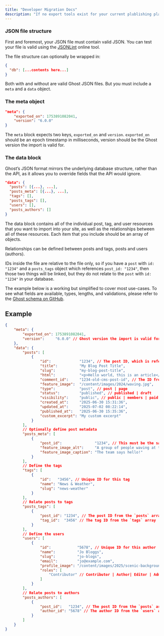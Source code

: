 ```yaml
---
title: "Developer Migration Docs"
description: "If no export tools exist for your current plublishing platform you’ll need to create one that generates a JSON file as described here. There is a full example at the end of this file. Please note that your final JSON file should have no comments in the final format. Those are only included here for readability and explanatory purposes."
---
```


### JSON file structure

First and foremost, your JSON file must contain valid JSON. You can test your file is valid using the [JSONLint](https://jsonlint.com/) online tool.

The file structure can optionally be wrapped in:

```json
{
  "db": [...contents here...]
}
```

Both with and without are valid Ghost JSON files. But you must include a `meta` and a `data` object.

### The meta object

```json
"meta": {
    "exported_on": 1753891082041,
    "version": "6.0.0"
}
```

The `meta` block expects two keys, `exported_on` and `version`. `exported_on` should be an epoch timestamp in milliseconds, version should be the Ghost version the import is valid for.

### The data block

Ghost’s JSON format mirrors the underlying database structure, rather than the API, as it allows you to override fields that the API would ignore.

```json
"data": {
  "posts": [{...}, ...],
  "posts_meta": [{...}, ...],
  "tags": [],
  "posts_tags": [],
  "users": [],
  "posts_authors": []
}
```

The data block contains all of the individual post, tag, and user resources that you want to import into your site, as well as the relationships between all of these resources. Each item that you include should be an array of objects.

Relationships can be defined between posts and tags, posts and users (authors).

IDs inside the file are relative to the file only, so if you have a `post` with `id: "1234"` and a `posts_tags` object which references `post_id: "1234"`, then those two things will be linked, but they do not relate to the `post` with `id: "1234"` in your database.

The example below is a working but simplified to cover most use-cases. To see what fields are available,  types, lengths, and validations, please refer to the [Ghost schema on GitHub](https://github.com/TryGhost/Ghost/blob/main/ghost/core/core/server/data/schema/schema.js).

## Example

```json
{
    "meta": {
        "exported_on": 1753891082041,
        "version":     "6.0.0" // Ghost version the import is valid for
    },
    "data": {
        "posts": [
            {
                "id":             "1234", // The post ID, which is refered to in other places in this file
                "title":          "My Blog Post Title",
                "slug":           "my-blog-post-title",
                "html":           "<p>Hello world, this is an article</p>", // You could use `lexical` instead to to represent your content
                "comment_id":     "1234-old-cms-post-id", // The ID from the old CMS, which can be output in the theme
                "feature_image":  "/content/images/2024/waving.jpg",
                "type":           "post", // post | page
                "status":         "published", // published | draft
                "visibility":     "public", // public | members | paid
                "created_at":     "2025-06-30 15:31:36",
                "updated_at":     "2025-07-02 08:22:14",
                "published_at":   "2025-06-30 15:35:36",
                "custom_excerpt": "My custom excerpt"
            }
        ],
        // Optionally define post metadata
        "posts_meta": [
            {
                "post_id":               "1234", // This must be the same as the post it references
                "feature_image_alt":     "A group of people waving at the camera",
                "feature_image_caption": "The team says hello!"
            }
        ],
        // Define the tags
        "tags": [
            {
                "id":   "3456", // Unique ID for this tag
                "name": "News & Weather",
                "slug": "news-weather"
            }
        ],
        // Relate posts to tags
        "posts_tags": [
            {
                "post_id": "1234", // The post ID from the `posts` array
                "tag_id":  "3456" // The tag ID from the `tags` array
            }
        ],
        // Define the users
        "users": [
            {
                "id":            "5678", // Unique ID for this author
                "name":          "Jo Bloggs",
                "slug":          "jo-blogs",
                "email":         "jo@example.com",
                "profile_image": "/content/images/2025/scenic-background.jpg",
                "roles": [
                    "Contributor" // Contributor | Author| Editor | Administrator
                ]
            }
        ],
        // Relate posts to authors
        "posts_authors": [
            {
                "post_id":   "1234", // The post ID from the `posts` array
                "author_id": "5678" // The author ID from the `users` array
            }
        ]
    }
}
```
